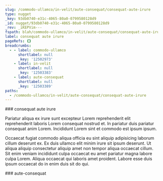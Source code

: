 ```yaml
---
slug: /commodo-ullamco/in-velit/aute-consequat/consequat-aute-irure
type: nugget
_key: 93db0740-e31c-4065-80a0-0799580128d9
_id: nugget/93db0740-e31c-4065-80a0-0799580128d9
_rev: _iKEPVim---
fspath: blah/commodo-ullamco/in-velit/aute-consequat/consequat-aute-irure.md
label: consequat aute irure
pageRefs: {}
breadcrumbs:
  - - label: commodo-ullamco
      shortlabel: null
      _key: '12502973'
    - label: in-velit
      shortlabel: null
      _key: '12503383'
    - label: aute-consequat
      shortlabel: null
      _key: '12503389'
paths:
  - /commodo-ullamco/in-velit/aute-consequat/consequat-aute-irure
---
```


<NuggetArea>
<Nugget slug="/commodo-ullamco/in-velit/aute-consequat/consequat-aute-irure" type="nugget" _key="93db0740-e31c-4065-80a0-0799580128d9" _id="nugget/93db0740-e31c-4065-80a0-0799580128d9" _rev="_iKEPVim---" fspath="blah/commodo-ullamco/in-velit/aute-consequat/consequat-aute-irure.md" label="consequat aute irure" paths="/commodo-ullamco/in-velit/aute-consequat/consequat-aute-irure">
<NuggetBody>
### consequat aute irure

Pariatur aliqua ex irure sunt excepteur Lorem reprehenderit elit reprehenderit laboris Lorem consequat nostrud et. In pariatur duis pariatur consequat anim Lorem. Incididunt Lorem sint et commodo est ipsum ipsum.

Occaecat fugiat commodo aliqua officia eu sint aliquip adipisicing laborum cillum deserunt ex. Ex duis ullamco elit minim irure sit ipsum deserunt. Ut aliqua aliquip consectetur aliquip amet non tempor aliqua occaecat cillum. Sit enim veniam incididunt culpa occaecat eu amet pariatur magna labore culpa Lorem. Aliqua occaecat qui laboris amet proident. Labore esse duis ipsum occaecat do in enim duis sit do qui.

</NuggetBody>
<Breadcrumbs>
<Crumbs>
<Crumb _key="12502973" label="commodo-ullamco" /><Crumb _key="12503383" label="in-velit" /><Crumb _key="12503389" label="aute-consequat" />
</Crumbs>
</Breadcrumbs>
</Nugget>

<NuggetsInbound>
</NuggetsInbound>
<NuggetsOutbound>
</NuggetsOutbound>
</NuggetArea>
<PassagesInbound>
<Passage direction="inbound" type="passage" _key="12503389" _id="passage/12503389" _rev="_iKEPVii--_" label="aute-consequat" passage="aute-consequat" fspath="blah/commodo-ullamco/in-velit/aute-consequat" paths="/commodo-ullamco/in-velit/aute-consequat" slug="/commodo-ullamco/in-velit/aute-consequat">
<NuggetBody>
### aute-consequat

</NuggetBody>
<Breadcrumbs>
<Crumbs>
<Crumb _key="12502973" label="commodo-ullamco" /><Crumb _key="12503383" label="in-velit" />
</Crumbs>
</Breadcrumbs>
</Passage>

</PassagesInbound>
<PassagesOutbound>
</PassagesOutbound>